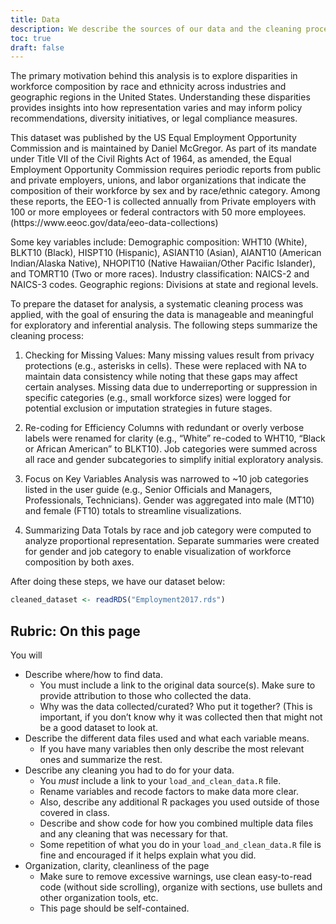 ```yaml
---
title: Data
description: We describe the sources of our data and the cleaning process.
toc: true
draft: false
---
```


The primary motivation behind this analysis is to explore disparities in workforce composition by race and ethnicity across industries and geographic regions in the United States. Understanding these disparities provides insights into how representation varies and may inform policy recommendations, diversity initiatives, or legal compliance measures. 

This dataset was published by the US Equal Employment Opportunity Commission and is maintained by Daniel McGregor. As part of its mandate under Title VII of the Civil Rights Act of 1964, as amended, the Equal Employment Opportunity Commission requires periodic reports from public and private employers, unions, and labor organizations that indicate the composition of their workforce by sex and by race/ethnic category. Among these reports, the EEO-1 is collected annually from Private employers with 100 or more employees or federal contractors with 50 more employees. (https://www.eeoc.gov/data/eeo-data-collections)

Some key variables include:
Demographic composition: WHT10 (White), BLKT10 (Black), HISPT10 (Hispanic), ASIANT10 (Asian), AIANT10 (American Indian/Alaska Native), NHOPIT10 (Native Hawaiian/Other Pacific Islander), and TOMRT10 (Two or more races).
Industry classification: NAICS-2 and NAICS-3 codes.
Geographic regions: Divisions at state and regional levels.

To prepare the dataset for analysis, a systematic cleaning process was applied, with the goal of ensuring the data is manageable and meaningful for exploratory and inferential analysis. The following steps summarize the cleaning process:

1. Checking for Missing Values:
Many missing values result from privacy protections (e.g., asterisks in cells). These were replaced with NA to maintain data consistency while noting that these gaps may affect certain analyses. Missing data due to underreporting or suppression in specific categories (e.g., small workforce sizes) were logged for potential exclusion or imputation strategies in future stages.

2. Re-coding for Efficiency
Columns with redundant or overly verbose labels were renamed for clarity (e.g., “White” re-coded to WHT10, “Black or African American” to BLKT10). Job categories were summed across all race and gender subcategories to simplify initial exploratory analysis.

3. Focus on Key Variables
Analysis was narrowed to ~10 job categories listed in the user guide (e.g., Senior Officials and Managers, Professionals, Technicians). Gender was aggregated into male (MT10) and female (FT10) totals to streamline visualizations.

4. Summarizing Data
Totals by race and job category were computed to analyze proportional representation. Separate summaries were created for gender and job category to enable visualization of workforce composition by both axes.

After doing these steps, we have our dataset below:

```r
cleaned_dataset <- readRDS("Employment2017.rds")
```

## Rubric: On this page

You will

* Describe where/how to find data.
  * You must include a link to the original data source(s). Make sure to provide attribution to those who collected the data.
  * Why was the data collected/curated? Who put it together? (This is important, if you don't know why it was collected then that might not be a good dataset to look at.
* Describe the different data files used and what each variable means. 
  * If you have many variables then only describe the most relevant ones and summarize the rest.
* Describe any cleaning you had to do for your data.
  * You *must* include a link to your `load_and_clean_data.R` file.
  * Rename variables and recode factors to make data more clear.
  * Also, describe any additional R packages you used outside of those covered in class.
  * Describe and show code for how you combined multiple data files and any cleaning that was necessary for that.
  * Some repetition of what you do in your `load_and_clean_data.R` file is fine and encouraged if it helps explain what you did.
* Organization, clarity, cleanliness of the page
  * Make sure to remove excessive warnings, use clean easy-to-read code (without side scrolling), organize with sections, use bullets and other organization tools, etc.
  * This page should be self-contained.